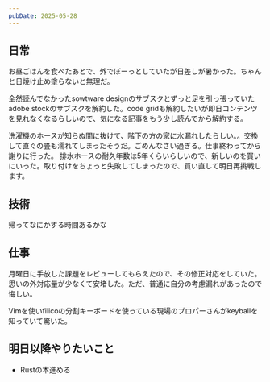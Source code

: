 ```yaml
---
pubDate: 2025-05-28
---
```




## 日常

お昼ごはんを食べたあとで、外でぼーっとしていたが日差しが暑かった。ちゃんと日焼け止め塗らないと無理だ。

全然読んでなかったsowtware designのサブスクとずっと足を引っ張っていたadobe stockのサブスクを解約した。code gridも解約したいが即日コンテンツを見れなくなるらしいので、気になる記事をもう少し読んでから解約する。

洗濯機のホースが知らぬ間に抜けて、階下の方の家に水漏れしたらしい。。交換して直ぐの畳も濡れてしまったそうだ。ごめんなさい過ぎる。仕事終わってから謝りに行った。
排水ホースの耐久年数は5年くらいらしいので、新しいのを買いにいった。取り付けをちょっと失敗してしまったので、買い直して明日再挑戦します。


## 技術

帰ってなにかする時間あるかな

## 仕事

月曜日に手放した課題をレビューしてもらえたので、その修正対応をしていた。思いの外対応量が少なくて安堵した。ただ、普通に自分の考慮漏れがあったので悔しい。

Vimを使いfilicoの分割キーボードを使っている現場のプロパーさんがkeyballを知っていて驚いた。

## 明日以降やりたいこと

- Rustの本進める
